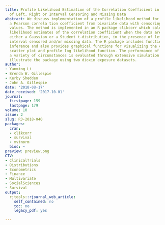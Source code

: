 ```yaml
---
title: Profile Likelihood Estimation of the Correlation Coefficient in the Presence
  of Left, Right or Interval Censoring and Missing Data
abstract: We discuss implementation of a profile likelihood method for estimating
  a Pearson correla tion coefficient from bivariate data with censoring and/or missing
  values. The method is implemented in an R package clikcorr which calculates maximum
  likelihood estimates of the correlation coefficient when the data are modeled with
  either a Gaussian or a Student t-distribution, in the presence of left, right, or
  interval censored and/or missing data. The R package includes functions for conducting
  inference and also provides graphical functions for visualizing the censored data
  scatter plot and profile log likelihood function. The performance of clikcorr in
  a variety of circumstances is evaluated through extensive simulation studies. We
  illustrate the package using two dioxin exposure datasets.
author:
- Yanming Li
- Brenda W. Gillespie
- Kerby Shedden
- John A. Gillespie
date: '2018-08-17'
date_received: '2017-10-01'
journal:
  firstpage: 159
  lastpage: 179
volume: 10
issue: 2
slug: RJ-2018-040
packages:
  cran:
  - clikcorr
  - survival
  - mvtnorm
  bioc: ~
preview: preview.png
CTV:
- ClinicalTrials
- Distributions
- Econometrics
- Finance
- Multivariate
- SocialSciences
- Survival
output:
  rjtools::rjournal_web_article:
    self_contained: no
    toc: no
    legacy_pdf: yes

---
```

